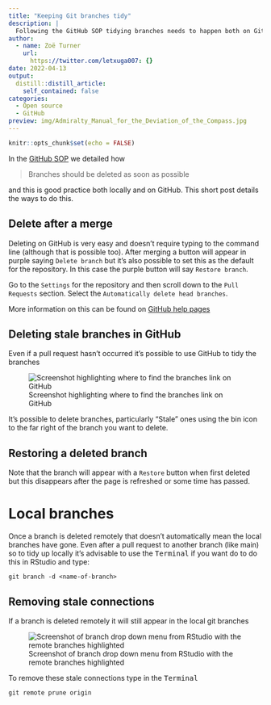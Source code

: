 ```yaml
---
title: "Keeping Git branches tidy"
description: |
  Following the GitHub SOP tidying branches needs to happen both on GitHub and locally and this details some of the ways to do that.
author:
  - name: Zoë Turner
    url:
      https://twitter.com/letxuga007: {}
date: 2022-04-13
output:
  distill::distill_article:
    self_contained: false
categories:
  - Open source
  - GitHub
preview: img/Admiralty_Manual_for_the_Deviation_of_the_Compass.jpg
---
```



```r
knitr::opts_chunk$set(echo = FALSE)
```

In the [GitHub SOP](https://cdu-data-science-team.github.io/team-blog/posts/2022-03-21-github-sop/#branches) we detailed how 

>Branches should be deleted as soon as possible

and this is good practice both locally and on GitHub. This short post details the ways to do this.

## Delete after a merge

Deleting on GitHub is very easy and doesn't require typing to the command line (although that is possible too). After merging a button will appear in purple saying `Delete branch` but it's also possible to set this as the default for the repository. In this case the purple button will say `Restore branch`.

Go to the `Settings` for the repository and then scroll down to the `Pull Requests` section. Select the `Automatically delete head branches`.

More information on this can be found on [GitHub help pages](https://docs.github.com/en/repositories/configuring-branches-and-merges-in-your-repository/configuring-pull-request-merges/managing-the-automatic-deletion-of-branches)

## Deleting stale branches in GitHub

Even if a pull request hasn't occurred it's possible to use GitHub to tidy the branches 

![Screenshot highlighting where to find the branches link on GitHub](img/github-branches.PNG)

It's possible to delete branches, particularly "Stale" ones using the bin icon to the far right of the branch you want to delete.

## Restoring a deleted branch

Note that the branch will appear with a `Restore` button when first deleted but this disappears after the page is refreshed or some time has passed.

# Local branches

Once a branch is deleted remotely that doesn't automatically mean the local branches have gone. Even after a pull request to another branch (like main) so to tidy up locally it's advisable to use the <kbd>Terminal</kbd> if you want do to do this in RStudio and type:

`git branch -d <name-of-branch>`

## Removing stale connections

If a branch is deleted remotely it will still appear in the local git branches 

![Screenshot of branch drop down menu from RStudio with the remote branches highlighted](img/github-branches.PNG)

To remove these stale connections type in the <kbd>Terminal</kbd>

`git remote prune origin` 